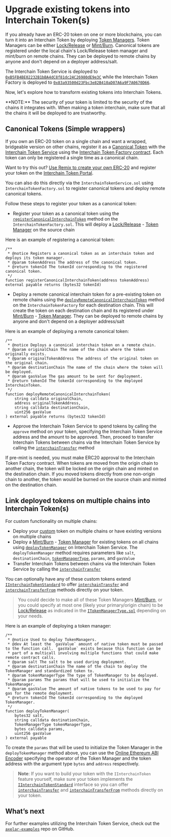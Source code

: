 # Upgrade existing tokens into Interchain Token(s)


If you already have an ERC-20 token on one or more blockchains, you can turn it into an Interchain Token by deploying [Token Managers](../../reference/glossary/#token-manager). Token Managers can be either [Lock/Release](../../reference/glossary/#lockunlock) or [Mint/Burn](../../reference/glossary/#mintburn). Canonical tokens are registered under the local chain's Lock/Release token manager and mint/burn on remote chains. They can be deployed to remote chains by anyone and don't depend on a deployer address/salt.

The Interchain Token Service is deployed to [`0xB5FB4BE02232B1bBA4dC8f81dc24C26980dE9e3C`](https://etherscan.io/address/0xB5FB4BE02232B1bBA4dC8f81dc24C26980dE9e3C) while the Interchain Token Factory is deployed to [`0x83a93500d23Fbc3e82B410aD07A6a9F7A0670D66`](https://etherscan.io/address/0x83a93500d23Fbc3e82B410aD07A6a9F7A0670D66).

Now, let's explore how to transform existing tokens into Interchain Tokens.

<Callout emoji="🚨">
  **NOTE:** The security of your token is limited to the security of the chains it integrates with. When making a token interchain, make sure that all the chains it will be deployed to are trustworthy.
</Callout>

## Canonical Tokens (Simple wrappers)

If you own an ERC-20 token on a single chain and want a wrapped, bridgeable version on other chains, register it as a [Canonical Token](../../reference/glossary/#canonical-interchain-token) with the [Interchain Token Service](https://github.com/axelarnetwork/interchain-token-service/blob/main/contracts/InterchainTokenService.sol) using the [Interchain Token Factory contract](https://github.com/axelarnetwork/interchain-token-service/blob/main/contracts/InterchainTokenFactory.sol). Each token can only be registered a single time as a canonical chain.

Want to try this out? [Use Remix to create your own ERC-20](https://remix.ethereum.org/axelarnetwork/axelar-docs/blob/main/public/samples/interchain-token-simple.sol) and register your token on the [Interchain Token Portal](https://testnet.interchain.axelar.dev).

You can also do this directly via the `InterchainTokenService.sol` using `InterchainTokenFactory.sol` to register canonical tokens and deploy remote canonical tokens. 

Follow these steps to register your token as a canonical token:

- Register your token as a canonical token using the [`registerCanonicalInterchainToken`](https://github.com/axelarnetwork/interchain-token-service/blob/9edc4318ac1c17231e65886eea72c0f55469d7e5/contracts/InterchainTokenFactory.sol#L240) method on the `InterchainTokenFactory.sol`. This will deploy a [Lock/Release](../../reference/glossary/#lockunlock) - [Token Manager](../../reference/glossary/#token-manager) on the source chain 

Here is an example of registering a canonical token:

```solidity
/**
 * @notice Registers a canonical token as an interchain token and deploys its token manager.
 * @param tokenAddress The address of the canonical token.
 * @return tokenId The tokenId corresponding to the registered canonical token.
 */
function registerCanonicalInterchainToken(address tokenAddress) external payable returns (bytes32 tokenId)
```
- Deploy a remote canonical interchain token for a pre-existing token on remote chains using the [`deployRemoteCanonicalInterchainToken`](https://github.com/axelarnetwork/interchain-token-service/blob/9edc4318ac1c17231e65886eea72c0f55469d7e5/contracts/InterchainTokenFactory.sol#L257) method on the `InterchainTokenFactory` for each destination chain. This will create the token on each destination chain and its registered under [Mint/Burn](../../reference/glossary/#mintburn) - [Token Manager](../../reference/glossary/#token-manager). They can be deployed to remote chains by anyone and don't depend on a deployer address/salt

Here is an example of deploying a remote canonical token:

```solidity
/**
 * @notice Deploys a canonical interchain token on a remote chain.
 * @param originalChain The name of the chain where the token originally exists.
 * @param originalTokenAddress The address of the original token on the original chain.
 * @param destinationChain The name of the chain where the token will be deployed.
 * @param gasValue The gas amount to be sent for deployment.
 * @return tokenId The tokenId corresponding to the deployed InterchainToken.
 */
function deployRemoteCanonicalInterchainToken(
    string calldata originalChain,
    address originalTokenAddress,
    string calldata destinationChain,
    uint256 gasValue
) external payable returns (bytes32 tokenId)
```
- Approve the Interchain Token Service to spend tokens by calling the `approve` method on your token, specifying the Interchain Token Service address and the amount to be approved. Then, proceed to transfer Interchain Tokens between chains via the Interchain Token Service by calling the [`interchainTransfer`](https://github.com/axelarnetwork/interchain-token-service/blob/9223108211b977d9138fdd67d5b4a641fc35c18c/contracts/interfaces/IInterchainTokenService.sol#L210) method


If pre-mint is needed, you must make ERC20 approval to the Interchain Token Factory contract. When tokens are moved from the origin chain to another chain, the token will be locked on the origin chain and minted on the destination chain. If you moved tokens directly from one non-origin chain to another, the token would be burned on the source chain and minted on the destination chain.


## Link deployed tokens on multiple chains into Interchain Token(s)

For custom functionality on multiple chains:

- Deploy your [custom](../../reference/glossary/#custom-token) token on multiple chains or have existing versions on multiple chains
- Deploy a [Mint/Burn](../../reference/glossary/#mintburn) - [Token Manager](../../reference/glossary/#token-manager) for existing tokens on all chains using [`deployTokenManager`](https://github.com/axelarnetwork/interchain-token-service/blob/9edc4318ac1c17231e65886eea72c0f55469d7e5/contracts/InterchainTokenService.sol#L276) on Interchain Token Service. The `deployTokenManager` method requires parameters like `salt`, `destinationChain`, [`tokenManagerType`](https://github.com/axelarnetwork/interchain-token-service/blob/main/contracts/interfaces/ITokenManagerType.sol), `params`, and `gasValue`
- Transfer Interchain Tokens between chains via the Interchain Token Service by calling the [`interchainTransfer`](https://github.com/axelarnetwork/interchain-token-service/blob/9223108211b977d9138fdd67d5b4a641fc35c18c/contracts/interfaces/IInterchainTokenService.sol#L210)


You can optionally have any of these custom tokens extend [`IInterchainTokenStandard`](https://github.com/axelarnetwork/interchain-token-service/blob/main/contracts/interfaces/IInterchainTokenStandard.sol) to offer [`interchainTransfer`](https://github.com/axelarnetwork/interchain-token-service/blob/a2dfcb2490497e627b66be789d944ec3260c5eea/contracts/interfaces/IInterchainTokenStandard.sol#L20) and [`interchainTransferFrom`](https://github.com/axelarnetwork/interchain-token-service/blob/a2dfcb2490497e627b66be789d944ec3260c5eea/contracts/interfaces/IInterchainTokenStandard.sol#L37) methods directly on your token.

> You could decide to make all of these Token Managers [Mint/Burn](../../reference/glossary/#mintburn), or you could specify at most one (likely your primary/origin chain) to be [Lock/Release](../../reference/glossary/#lockunlock) as indicated in the [`ITokenManagerType.sol`](https://github.com/axelarnetwork/interchain-token-service/blob/main/contracts/interfaces/ITokenManagerType.sol) depending on your needs.

Here is an example of deploying a token manager:

```solidity
/**
 * @notice Used to deploy TokenManagers.
 * @dev At least the `gasValue` amount of native token must be passed to the function call. `gasValue` exists because this function can be
 * part of a multicall involving multiple functions that could make remote contract calls.
 * @param salt The salt to be used during deployment.
 * @param destinationChain The name of the chain to deploy the TokenManager and standardized token to.
 * @param tokenManagerType The type of TokenManager to be deployed.
 * @param params The params that will be used to initialize the TokenManager.
 * @param gasValue The amount of native tokens to be used to pay for gas for the remote deployment.
 * @return tokenId The tokenId corresponding to the deployed TokenManager.
 */
function deployTokenManager(
    bytes32 salt,
    string calldata destinationChain,
    TokenManagerType tokenManagerType,
    bytes calldata params,
    uint256 gasValue
) external payable 
```
To create the `params` that will be used to initialize the Token Manager in the `deployTokenManager` method above, you can use the [Online Ethereum ABI Encoder](https://adibas03.github.io/online-ethereum-abi-encoder-decoder/#/encode) specifying the operator of the Token Manager and the token address with the argument type `bytes` and `address` respectively.

>**Note**: If you want to build your token with the `IInterchainToken` feature yourself, make sure your token implements the [`IInterchainTokenStandard`](https://github.com/axelarnetwork/interchain-token-service/blob/main/contracts/interfaces/IInterchainTokenStandard.sol) interface so you can offer [`interchainTransfer`](https://github.com/axelarnetwork/interchain-token-service/blob/a2dfcb2490497e627b66be789d944ec3260c5eea/contracts/interfaces/IInterchainTokenStandard.sol#L20) and [`interchainTransferFrom`](https://github.com/axelarnetwork/interchain-token-service/blob/a2dfcb2490497e627b66be789d944ec3260c5eea/contracts/interfaces/IInterchainTokenStandard.sol#L37) methods directly on your token. 

## What’s next

For further examples utilizing the Interchain Token Service, check out the [`axelar-examples`](https://github.com/axelarnetwork/axelar-examples/tree/main/examples/evm) repo on GitHub.
